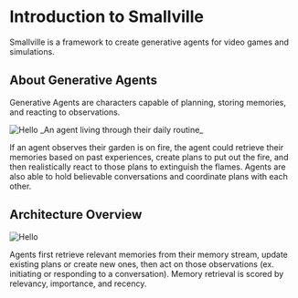 
# Introduction to Smallville
Smallville is a framework to create generative agents for video games and simulations. 

## About Generative Agents
Generative Agents are characters capable of planning, storing memories, and reacting to observations.

<Image src="/smallville/game.png" alt="Hello" width={1000} height={600} />
_An agent living through their daily routine_

If an agent observes their garden is on fire, the agent could retrieve their memories based on past experiences, create plans 
to put out the fire, and then realistically react to those plans to extinguish the flames. 
Agents are also able to hold believable conversations and coordinate plans with each other.

## Architecture Overview
<Image src="/smallville/architecture.png" alt="Hello" width={1000} height={600} />

Agents first retrieve relevant memories from their memory stream, update existing plans or create new ones, then act on those observations (ex. initiating or responding
to a conversation). Memory retrieval is scored by relevancy, importance, and recency.
